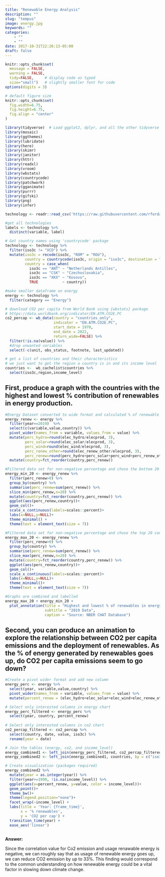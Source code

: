 ```yaml
---
title: "Renewable Energy Analysis"
description: ""
slug: "tempus"
image: energy.jpg
keywords: ""
categories: 
    - ""
    - ""
date: 2017-10-31T22:26:13-05:00
draft: false
---
```


```r
knitr::opts_chunk$set(
  message = FALSE, 
  warning = FALSE, 
  tidy=FALSE,     # display code as typed
  size="small")   # slightly smaller font for code
options(digits = 3)

# default figure size
knitr::opts_chunk$set(
  fig.width=6.75, 
  fig.height=6.75,
  fig.align = "center"
)
```

```r
library(tidyverse)  # Load ggplot2, dplyr, and all the other tidyverse packages
library(mosaic)
library(ggthemes)
library(lubridate)
library(here)
library(skimr)
library(janitor)
library(httr)
library(readxl)
library(vroom)
library(wbstats)
library(countrycode)
library(patchwork)
library(gganimate)
library(purrr)
library(gifski)
library(png)
library(infer)
```


```r

technology <- readr::read_csv('https://raw.githubusercontent.com/rfordatascience/tidytuesday/master/data/2022/2022-07-19/technology.csv')

#get all technologies
labels <- technology %>% 
  distinct(variable, label)

# Get country names using 'countrycode' package
technology <- technology %>% 
  filter(iso3c != "XCD") %>% 
  mutate(iso3c = recode(iso3c, "ROM" = "ROU"),
         country = countrycode(iso3c, origin = "iso3c", destination = "country.name"),
         country = case_when(
           iso3c == "ANT" ~ "Netherlands Antilles",
           iso3c == "CSK" ~ "Czechoslovakia",
           iso3c == "XKX" ~ "Kosovo",
           TRUE           ~ country))

#make smaller dataframe on energy
energy <- technology %>% 
  filter(category == "Energy")

# download CO2 per capita from World Bank using {wbstats} package
# https://data.worldbank.org/indicator/EN.ATM.CO2E.PC
co2_percap <- wb_data(country = "countries_only", 
                      indicator = "EN.ATM.CO2E.PC", 
                      start_date = 1970, 
                      end_date = 2022,
                      return_wide=FALSE) %>% 
  filter(!is.na(value)) %>% 
  #drop unwanted variables
  select(-c(unit, obs_status, footnote, last_updated))

# get a list of countries and their characteristics
# we just want to get the region a country is in and its income level
countries <-  wb_cachelist$countries %>% 
  select(iso3c,region,income_level)

```


## First, produce a graph with the countries with the highest and lowest % contribution of renewables in energy production. 
 


```r

#Energy Dataset converted to wide format and calculated % of renewable energy (rounded 3 decimal places)
energy_renew <- energy %>% 
  filter(year==2019)  %>% 
  select(c(variable,value,country)) %>%
  pivot_wider(names_from = variable, values_from = value) %>% 
  mutate(perc_hydro=round(elec_hydro/elecprod, 3),
         perc_solar=round(elec_solar/elecprod, 3),
         perc_wind=round(elec_wind/elecprod, 3),
         perc_renew_other=round(elec_renew_other/elecprod, 3),
         perc_renew=round(perc_hydro+perc_solar+perc_wind+perc_renew_other,3)) %>% 
  mutate(country=fct_reorder(country,perc_renew))

#Filtered data set for non-negative percentage and chose the bottom 20 countries followed by the graph formatting
energy_min_20 <- energy_renew %>% 
  filter(perc_renew>0) %>% 
  group_by(country) %>% 
  summarise(perc_renew=sum(perc_renew)) %>% 
  slice_min(perc_renew,n=20) %>% 
  mutate(country=fct_reorder(country,perc_renew)) %>% 
  ggplot(aes(perc_renew,country))+
  geom_col()+
  scale_x_continuous(labels=scales::percent)+
  labs(x=NULL,y=NULL)+
  theme_minimal() +
  theme(text = element_text(size = 7))

#Filtered data set for non-negative percentage and chose the top 20 countries followed by the graph formatting  
energy_max_20 <- energy_renew %>% 
  filter(perc_renew>0) %>% 
  group_by(country) %>% 
  summarise(perc_renew=sum(perc_renew)) %>% 
  slice_max(perc_renew,n=20) %>% 
  mutate(country=fct_reorder(country,perc_renew)) %>% 
  ggplot(aes(perc_renew,country))+
  geom_col()+
  scale_x_continuous(labels=scales::percent)+
  labs(x=NULL,y=NULL)+
  theme_minimal()+
  theme(text = element_text(size = 7))

#Graphs are combined and labelled
energy_max_20 + energy_min_20 +
  plot_annotation(title = "Highest and lowest % of renewables in energy production",
                  subtitle = "2019 Data",
                  caption = "Source: NBER CHAT Database")
```




## Second, you can produce an animation to explore the relationship between CO2 per capita emissions and the deployment of renewables. As the % of energy generated by renewables goes up, do CO2 per capita emissions seem to go down?
 

```r

#Create a pivot wider format and add new column
energy_perc <- energy %>% 
  select(year, variable,value,country) %>% 
  pivot_wider(names_from = variable, values_from = value) %>% 
  mutate(percent_renew = (elec_hydro+elec_solar+elec_wind+elec_renew_other)/elecprod *100) 

# Select only interested columns in energy chart
energy_perc_filtered <- energy_perc %>% 
  select(year, country, percent_renew)
  
# Select only interested columns in co2 chart
co2_percap_filtered <- co2_percap %>% 
  select(country, date, value, iso3c) %>% 
  rename(year = date)

# Join the tables (energy, co2, and income_level)
energy_combined1 <- left_join(energy_perc_filtered, co2_percap_filtered, by = c("country", "year"))
energy_combined2 <- left_join(energy_combined1, countries, by = c("iso3c"))

# Create visualization (packages required)
energy_combined2 %>% 
  mutate(year = as.integer(year)) %>% 
  filter(year>=1990, !is.na(income_level)) %>% 
  ggplot(aes(x=percent_renew, y=value, color = income_level))+
  geom_point()+
  theme_bw()+
  theme(legend.position="none")+
  facet_wrap(~income_level) +
  labs(title = 'Year: {frame_time}', 
       x = '% renewables', 
       y = 'CO2 per cap') +
  transition_time(year) +
  ease_aes('linear')



```

**Answer:**\

Since the correlation value for Co2 emission and usage renawable energy is negative, we can roughly say that as usage of renewable energy goes up, we can reduce CO2 emission by up to 33%. This finding would correspond to the common understanding on how renewable energy could be a vital factor in slowing down climate change.\
